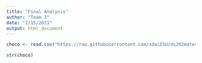 ```yaml
---
title: "Final Analysis"
author: "Team 3"
date: "2/15/2021"
output: html_document
---
```


```r
choco <- read.csv("https://raw.githubusercontent.com/xdaiISU/ds202materials/master/hwlabs/data/choco.csv") 
```

```r
str(choco)
```
